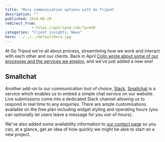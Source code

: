 ```yaml
---
title: 'More communication options with Go Tripod'
description: ""
published: 2018-08-29
redirect_from: 
            - https://gotripod.com/?p=449
categories: "Client insights, News"
hero: ../../../defaultHero.jpg
---
```

At Go Tripod we're all about process, streamlining how we work and interact with each other and our clients. Back in April [Colin wrote about some of our processes and the services we employ](https://gotripod.com/insights/we-work-remotely-why-and-how/), and we've just added a new one!

## Smallchat

Another add-on to our communication tool of choice, [Slack](https://slack.com/), [Smallchat](https://small.chat/) is a service which enables us to embed a simple chat service on our website. Live submissions come into a dedicated Slack channel allowing us to respond in real time to any enquiries. There are ample customisations available on the free plan including widget styling and operating hours (you can optionally let users leave a message for you out-of-hours).

We've also added some availability information to [our contact page](https://gotripod.com/contact/) so you can, at a glance, get an idea of how quickly we might be able to start on a new project.
